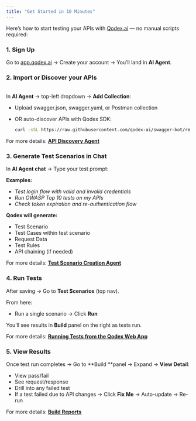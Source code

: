 ```yaml
---
title: "Get Started in 10 Minutes"
---
```


Here’s how to start testing your APIs with [Qodex.ai](http://app.qodex.ai) — no manual scripts required:

### 1. Sign Up

Go to [app.qodex.ai](http://app.qodex.ai) → Create your account → You’ll land in **AI Agent**.

### 2. Import or Discover your APIs

\
In **AI Agent** → top-left dropdown → **Add Collection**:

- Upload swagger.json, swagger.yaml, or Postman collection
- OR auto-discover APIs with Qodex SDK:

  ```bash
  curl -sSL https://raw.githubusercontent.com/qodex-ai/swagger-bot/refs/heads/main/run.sh -o script.sh && chmod +x script.sh && ./script.sh --project-api-key YOUR_PROJECT_KEY
  ```

For more details: [**API Discovery Agent**](https://docs.qodex.ai/api-discovery-agent)

### 3. Generate Test Scenarios in Chat

In **AI Agent chat** → Type your test prompt:

**Examples:**

- _Test login flow with valid and invalid credentials_
- _Run OWASP Top 10 tests on my APIs_
- _Check token expiration and re-authentication flow_

**Qodex will generate:**

- Test Scenario
- Test Cases within test scenario
- Request Data
- Test Rules
- API chaining (if needed)

For more details: [**Test Scenario Creation Agent**](https://docs.qodex.ai/test-scenario-creation-agent)

### 4. Run Tests

After saving → Go to **Test Scenarios** (top nav).

From here:

- Run a single scenario → Click **Run**

You’ll see results in **Build** panel on the right as tests run.

For more details: [**Running Tests from the Qodex Web App**](https://docs.qodex.ai/running-tests-from-qodex-web-app)

### 5. View Results

Once test run completes → Go to \*\*Build \*\*panel -\> Expand -\> **View Detail**:

- View pass/fail
- See request/response
- Drill into any failed test
- If a test failed due to API changes → Click **Fix Me** → Auto-update → Re-run

For more details: [**Build Reports**](https://docs.qodex.ai/build-reports)